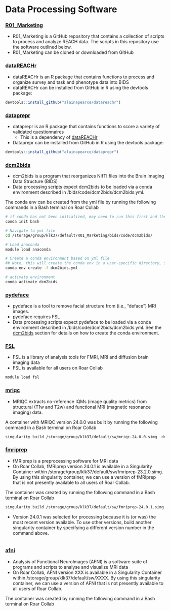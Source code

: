 # Data Processing Software

### [R01_Marketing](https://github.com/bfuchs18/R01_Marketing)

-   R01_Marketing is a GitHub repository that contains a collection of scripts to process and analyze REACH data. The scripts in this repository use the software outlined below.
-   R01_Marketing can be cloned or downloaded from GitHub

### [dataREACHr](https://github.com/bfuchs18/dataREACHr) {#datareachr}

-   dataREACHr is an R package that contains functions to process and organize survey and task and phenotype data into BIDS
-   dataREACHr can be installed from GitHub in R using the devtools package:

```r
devtools::install_github("alainapearce/datareachr")
```

### [dataprepr](https://github.com/alainapearce/dataprepr)

-   dataprepr is an R package that contains functions to score a variety of validated questionnaires
    -   This is a dependency of [dataREACHr](#datareachr)
-   Dataprepr can be installed from GitHub in R using the devtools package:

```r
devtools::install_github("alainapearce/dataprepr")
```

### [dcm2bids](https://unfmontreal.github.io/Dcm2Bids/3.1.1/) {#dcm2bids}

-   dcm2bids is a program that reorganizes NIfTI files into the Brain Imaging Data Structure (BIDS)
-   Data processing scripts expect dcm2bids to be loaded via a conda environment described in /bids/code/dcm2bids/dcm2bids.yml.

The conda env can be created from the yml file by running the following commands in a Bash terminal on Roar Collab

```bash
# if conda has not been initialized, may need to run this first and then close and reopen terminal
conda init bash 

# Navigate to yml file
cd /storage/group/klk37/default/R01_Marketing/bids/code/dcm2bids/

# Load anaconda
module load anaconda

# Create a conda environment based on yml file
## Note, this will create the conda env in a user-specific directory, so every user has to create their own environment
conda env create -f dcm2bids.yml

# activate environment
conda activate dcm2bids
```

### [pydeface](https://github.com/poldracklab/pydeface) {#pydeface}

-   pydeface is a tool to remove facial structure from (i.e., "deface") MRI images.
-   pydeface requires FSL
-   Data processing scripts expect pydeface to be loaded via a conda environment described in /bids/code/dcm2bids/dcm2bids.yml. See the [dcm2bids](#dcm2bids) section for details on how to create the conda environment.

### [FSL](https://fsl.fmrib.ox.ac.uk/fsl/fslwiki) {#fsl}

-   FSL is a library of analysis tools for FMRI, MRI and diffusion brain imaging data
-   FSL is available for all users on Roar Collab

```bash
module load fsl
```

### [mriqc](https://mriqc.readthedocs.io/en/stable/index.html) {#mriqc}

-   MRIQC extracts no-reference IQMs (image quality metrics) from structural (T1w and T2w) and functional MRI (magnetic resonance imaging) data.

A container with MRIQC version 24.0.0 was built by running the following command in a Bash terminal on Roar Collab

```bash
singularity build /storage/group/klk37/default/sw/mriqc-24.0.0.simg  docker://nipreps/mriqc:24.0.0
```

### [fmriprep](https://fmriprep.org/en/stable/outputs.html) {#fmriprep}

-   fMRIprep is a preprocessing software for MRI data
-   On Roar Collab, fMRIprep version 24.0.1 is available in a Singularity Container within /storage/group/klk37/default/sw/fmriprep-23.2.0.simg. By using this singularity container, we can use a version of fMRIprep that is not presently available to all users of Roar Collab.

The container was created by running the following command in a Bash terminal on Roar Collab

```bash
singularity build /storage/group/klk37/default/sw/fmriprep-24.0.1.simg docker://nipreps/fmriprep:24.0.1
```

-   Version 24.0.1 was selected for processing because it is (or was) the most recent version available. To use other versions, build another singularity container by specifying a different version number in the command above.

```bash

```

### [afni](https://afni.nimh.nih.gov/) {#afni}

-   Analysis of Functional NeuroImages (AFNI) is a software suite of programs and scripts to analyse and visualize MRI data
-   On Roar Collab, AFNI version XXX is available in a Singularity Container within /storage/group/klk37/default/sw/XXXX. By using this singularity container, we can use a version of AFNI that is not presently available to all users of Roar Collab.

The container was created by running the following command in a Bash terminal on Roar Collab

```bash

```
